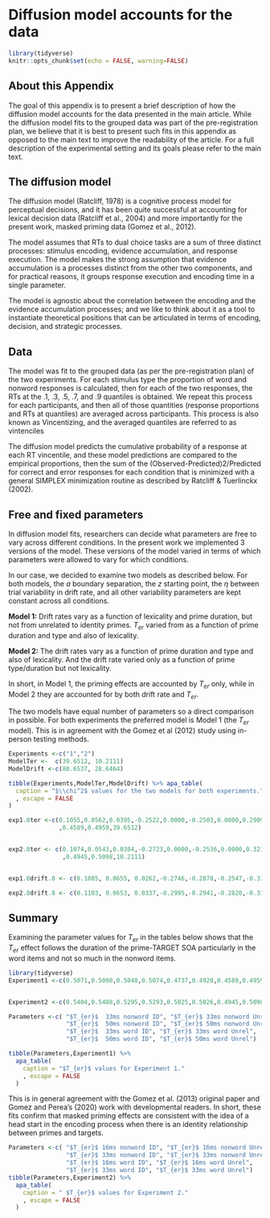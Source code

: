 # Diffusion model accounts for the data

```r
library(tidyverse)
knitr::opts_chunk$set(echo = FALSE, warning=FALSE)
```

## About this Appendix

The goal of this appendix is to present a brief description of how the diffusion model accounts for the data presented in the main article. While the diffusion model fits to the grouped data was part of the pre-registration plan, we believe that it is best to present such fits in this appendix as opposed to the main text to improve the readability of the article.  For a full description of the experimental setting and its goals please refer to the main text. 


## The diffusion model

The diffusion model (Ratcliff, 1978) is a cognitive process model for perceptual decisions, and it has been quite successful at accounting for lexical decision data (Ratcliff et al., 2004) and more importantly for the present work, masked priming data (Gomez et al., 2012).

The model assumes that RTs to dual choice tasks are a sum of three distinct processes: stimulus encoding, evidence accumulation, and response execution.  The model makes the strong assumption that evidence accumulation is a processes distinct from the other two components, and for practical reasons, it groups response execution and encoding time in a single parameter.  

The model is agnostic about the correlation between the encoding and the evidence accumulation processes; and we like to think about it as a tool to instantiate theoretical positions that can be articulated in terms of encoding, decision, and strategic processes. 


## Data

The model was fit to the grouped data (as per the pre-registration plan) of the two experiments. For each stimulus type the proportion of word and nonword responses is calculated, then for each of the two responses, the RTs at the .1, .3, .5, .7, and .9 quantiles is obtained. We repeat this process for each participants, and then all of those quantities (response proportions and RTs at quantiles) are averaged across participants.  This process is also known as Vincentizing, and the averaged quantiles are referred to as vintenciles

The diffusion model predicts the cumulative probability of a response at each RT vincentile, and these model predictions are compared to the empirical proportions, then the sum of the (Observed-Predicted)2/Predicted for correct and error responses for each condition that is minimized with a general
SIMPLEX minimization routine as described by Ratcliff \& Tuerlinckx (2002).

## Free and fixed parameters

In diffusion model fits, researchers can decide what parameters are free to vary across different conditions. In the present work we implemented 3 versions of the model.  These versions of the model varied in terms of which parameters were allowed to vary for which conditions.  

In our case, we decided to examine two models as described below. For both models, the $a$ boundary separation, the $z$ starting point, the $\eta$ between trial variability in drift rate, and all other variability parameters are kept constant across all conditions.  

**Model 1:** Drift rates vary as a function of lexicality and prime duration, but not from unrelated to identity primes. $T_{er}$ varied from as a function of prime duration and type and also of lexicality.

**Model 2:** The drift rates vary as a function of prime duration and type and also of lexicality. And the drift rate varied only as a function of prime type/duration but not lexicality.

In short, in Model 1, the priming effects are accounted by $T_{er}$ only, while in Model 2 they are accounted for by both drift rate and $T_{er}$. 


The two models have equal number of parameters so a direct comparison in possible.   For both experiments the preferred model is Model 1 (the $T_{er}$ model).  This is in agreement with the Gomez et al (2012) study using in-person testing methods. 

```r
Experiments <-c("1","2")
ModelTer <-  c(39.6512, 10.2111)
ModelDrift <-c(80.6537, 28.6464)

tibble(Experiments,ModelTer,ModelDrift) %>% apa_table(
  caption = "$\\chi^2$ values for the two models for both experiments."
  , escape = FALSE
)  
```

```r
exp1.8ter <-c(0.1055,0.0562,0.0395,-0.2522,0.0000,-0.2503,0.0000,0.2909,0.0000,0.3119,0.0000,0.0128,0.5071,0.1275,0.0058,0.5090,0.5048,0.5074,0.4737,0.4920
              ,0.4589,0.4959,39.6512)


exp2.8ter <- c(0.1074,0.0543,0.0384,-0.2723,0.0000,-0.2536,0.0000,0.3219,0.0000,0.3232,0.0000,0.0137,0.5404,0.1225,0.0045,0.5408,0.5295,0.5293,0.5025,0.5026
               ,0.4945,0.5098,10.2111)


exp1.8drift.8 <- c(0.1085, 0.0655, 0.0262,-0.2746,-0.2878,-0.2547,-0.3166, 0.2927, 0.2549, 0.3139, 0.2818, 0.0113, 0.4867, 0.1378, 0.0058, 0.4966, 0.4742, 0.5031,80.6537)

exp2.8drift.8 <- c(0.1103, 0.0653, 0.0337,-0.2995,-0.2941,-0.2820,-0.3180, 0.3108, 0.3068, 0.3083, 0.2989, 0.0109, 0.5186, 0.1301, 0.0054, 0.5184, 0.5091, 0.5225,28.6464)
```


## Summary

Examining the parameter values for $T_{er}$ in the tables below shows that the $T_{er}$  effect follows the duration of the prime-TARGET SOA particularly in the word items and not so much in the nonword items.

```r
library(tidyverse)
Experiment1 <-c(0.5071,0.5090,0.5048,0.5074,0.4737,0.4920,0.4589,0.4959)


Experiment2 <-c(0.5404,0.5408,0.5295,0.5293,0.5025,0.5026,0.4945,0.5098)

Parameters <-c( "$T_{er}$  33ms nonword ID", "$T_{er}$ 33ms nonword Unrel",
                "$T_{er}$  50ms nonword ID", "$T_{er}$ 50ms nonword Unrel",
                "$T_{er}$  33ms word ID", "$T_{er}$ 33ms word Unrel",
                "$T_{er}$  50ms word ID", "$T_{er}$ 50ms word Unrel")

tibble(Parameters,Experiment1) %>%
  apa_table(
    caption = "$T_{er}$ values for Experiment 1."
    , escape = FALSE
  )  

```

This is in general agreement with the Gomez et al. (2013) original paper and Gomez and Perea's (2020) work with developmental readers. In short, these fits confirm that masked priming effects are consistent with the idea of a head start in the encoding process when there is an identity relationship between primes and targets.


```r

Parameters <-c( "$T_{er}$ 16ms nonword ID", "$T_{er}$ 16ms nonword Unrel",
                "$T_{er}$ 33ms nonword ID", "$T_{er}$ 33ms nonword Unrel",
                "$T_{er}$ 16ms word ID", "$T_{er}$ 16ms word Unrel",
                "$T_{er}$ 33ms word ID", "$T_{er}$ 33ms word Unrel")
tibble(Parameters,Experiment2) %>%
  apa_table(
    caption = " $T_{er}$ values for Experiment 2."
    , escape = FALSE
  )  

```
